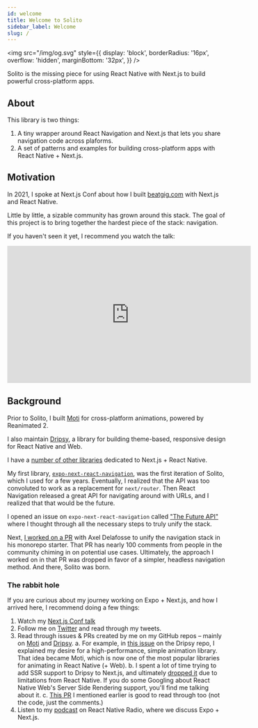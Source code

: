 ```yaml
---
id: welcome
title: Welcome to Solito
sidebar_label: Welcome
slug: /
---
```


<img
  src="/img/og.svg"
  style={{
    display: 'block',
    borderRadius: '16px',
    overflow: 'hidden',
    marginBottom: '32px',
  }}
/>

Solito is the missing piece for using React Native with Next.js to build powerful cross-platform apps.

## About

This library is two things:

1. A tiny wrapper around React Navigation and Next.js that lets you share navigation code across plaforms.
2. A set of patterns and examples for building cross-platform apps with React Native + Next.js.

## Motivation

In 2021, I spoke at Next.js Conf about how I built [beatgig.com](https://beatgig.com) with Next.js and React Native.

Little by little, a sizable community has grown around this stack. The goal of this project is to bring together the hardest piece of the stack: navigation.

If you haven't seen it yet, I recommend you watch the talk:

<iframe
  width="560"
  height="315"
  src="https://www.youtube.com/embed/0lnbdRweJtA"
  title="YouTube video player"
  frameborder="0"
  allow="accelerometer; autoplay; clipboard-write; encrypted-media; gyroscope; picture-in-picture"
  allowfullscreen
></iframe>

## Background

Prior to Solito, I built [Moti](https://moti.fyi) for cross-platform animations, powered by Reanimated 2.

I also maintain [Dripsy](https://dripsy.xyz), a library for building theme-based, responsive design for React Native and Web.

I have a [number of other libraries](https://github.com/nandorojo) dedicated to Next.js + React Native.

My first library, [`expo-next-react-navigation`](https://github.com/nandorojo/expo-next-react-navigation), was the first iteration of Solito, which I used for a few years. Eventually, I realized that the API was too convoluted to work as a replacement for `next/router`. Then React Navigation released a great API for navigating around with URLs, and I realized that that would be the future.

I opened an issue on `expo-next-react-navigation` called ["The Future API"](https://github.com/nandorojo/expo-next-react-navigation/issues/68) where I thought through all the necessary steps to truly unify the stack.

Next, [I worked on a PR](https://github.com/axeldelafosse/expo-next-monorepo-example/pull/1) with Axel Delafosse to unify the navigation stack in his monorepo starter. That PR has nearly 100 comments from people in the community chiming in on potential use cases. Ultimately, the approach I worked on in that PR was dropped in favor of a simpler, headless navigation method. And there, Solito was born.

### The rabbit hole

If you are curious about my journey working on Expo + Next.js, and how I arrived here, I recommend doing a few things:

1. Watch my [Next.js Conf talk](#motivation)
2. Follow me on [Twitter](https://twitter.com/fernandotherojo) and read through my tweets.
3. Read through issues & PRs created by me on my GitHub repos – mainly on [Moti](https://github.com/nandorojo/moti) and [Dripsy](https://github.com/nandorojo/dripsy).
   a. For example, in [this issue](https://github.com/nandorojo/dripsy/issues/46) on the Dripsy repo, I explained my desire for a high-performance, simple animation library. That idea became Moti, which is now one of the most popular libraries for animating in React Native (+ Web).
   b. I spent a lot of time trying to add SSR support to Dripsy to Next.js, and ultimately [dropped it](https://github.com/nandorojo/dripsy/issues/100) due to limitations from React Native. If you do some Googling about React Native Web's Server Side Rendering support, you'll find me talking about it.
   c. [This PR](https://github.com/axeldelafosse/expo-next-monorepo-example/pull/1) I mentioned earlier is good to read through too (not the code, just the comments.)
4. Listen to my [podcast](https://reactnativeradio.com/episodes/rnr-224-react-native-web-on-nextjs-with-fernando-rojo) on React Native Radio, where we discuss Expo + Next.js.
